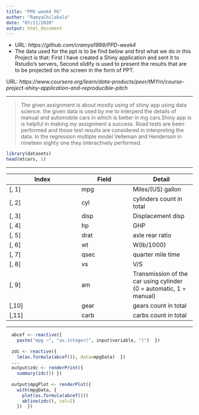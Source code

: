 ---
title: "PPD week4 PG"
author: "RamyaChilakala"
date: "07/11/2020"
output: html_document
---


- URL: *https://github.com/cramya1999/PPD-week4*
- The data used for the ppt is to be find below and first what we do in this Project is that: First I have created a Shiny application and sent it to Rstudio's servers, Second slidify is used to present the results that are to be projected on the screen in the form of PPT.

URL: *https://www.coursera.org/learn/data-products/peer/tMYrn/course-project-shiny-application-and-reproducible-pitch*

---



> The given assignment is about mostly using of shiny app using data science. the given data is used by me to interperd the details of manual and automobile cars in which is better in mg cars.Shiny app is is helpful in making my assignment a success. Road tests are been performed and those test results are considered in interpreting the data.
>  In the regression multiple model Velleman and Henderson in nineteen eighty one they interactively performed.
```{r}
library(datasets)
head(mtcars, 1)
```
---



| Index | Field | Detail |
------- | ----- | ------ |
| [, 1] | mpg | Miles/(US) gallon |
| [, 2]  | cyl | cylinders count in total |
| [, 3]	| disp | Displacement disp |
| [, 4]	| hp | GHP |
| [, 5]	| drat | axle rear ratio |
| [, 6]	| wt | W(lb/1000) |
| [, 7]	| qsec | quarter mile time |
| [, 8]	| vs | V/S |
| [, 9]	| am | Transmission of the car using cylinder (0 = automatic, 1 = manual) |
| [,10]	| gear | gears count in total |
| [,11]	| carb | carbs count in total |

---


```r
  abcef <- reactive({
    paste("mpg ~", "as.integer(", input$variable, ")")  })
  
  zdc <- reactive({
    lm(as.formula(abcef()), data=mpgData)  })
  ...
  output$zdc <- renderPrint({
    summary(zdc()) })
  
  output$mpgPlot <- renderPlot({
    with(mpgData, {
      plot(as.formula(abcef()))
      abline(zdc(), col=2)
    })  })
```
